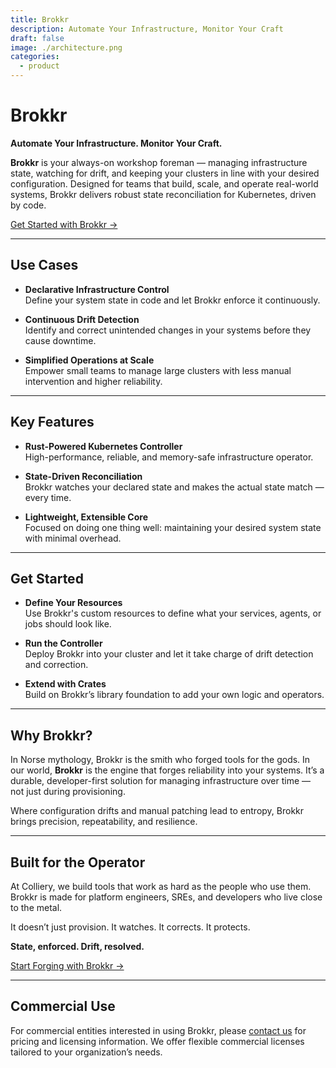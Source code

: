 ```yaml
---
title: Brokkr
description: Automate Your Infrastructure, Monitor Your Craft
draft: false
image: ./architecture.png
categories:
  - product
---
```



# Brokkr

**Automate Your Infrastructure. Monitor Your Craft.**

**Brokkr** is your always-on workshop foreman — managing infrastructure state, watching for drift, and keeping your clusters in line with your desired configuration. Designed for teams that build, scale, and operate real-world systems, Brokkr delivers robust state reconciliation for Kubernetes, driven by code.

[Get Started with Brokkr →](https://github.com/colliery-io/brokkr)

---

## Use Cases

- **Declarative Infrastructure Control**  
  Define your system state in code and let Brokkr enforce it continuously.

- **Continuous Drift Detection**  
  Identify and correct unintended changes in your systems before they cause downtime.

- **Simplified Operations at Scale**  
  Empower small teams to manage large clusters with less manual intervention and higher reliability.

---

## Key Features

- **Rust-Powered Kubernetes Controller**  
  High-performance, reliable, and memory-safe infrastructure operator.

- **State-Driven Reconciliation**  
  Brokkr watches your declared state and makes the actual state match — every time.

- **Lightweight, Extensible Core**  
  Focused on doing one thing well: maintaining your desired system state with minimal overhead.

---

## Get Started

- **Define Your Resources**  
  Use Brokkr's custom resources to define what your services, agents, or jobs should look like.

- **Run the Controller**  
  Deploy Brokkr into your cluster and let it take charge of drift detection and correction.

- **Extend with Crates**  
  Build on Brokkr’s library foundation to add your own logic and operators.

---

## Why Brokkr?

In Norse mythology, Brokkr is the smith who forged tools for the gods. In our world, **Brokkr** is the engine that forges reliability into your systems. It’s a durable, developer-first solution for managing infrastructure over time — not just during provisioning.

Where configuration drifts and manual patching lead to entropy, Brokkr brings precision, repeatability, and resilience.

---

## Built for the Operator

At Colliery, we build tools that work as hard as the people who use them. Brokkr is made for platform engineers, SREs, and developers who live close to the metal.

It doesn’t just provision. It watches. It corrects. It protects.

**State, enforced. Drift, resolved.**

[ Start Forging with Brokkr → ](https://github.com/colliery-io/brokkr)

--- 

## Commercial Use

For commercial entities interested in using Brokkr, please [contact us](https://colliery.io/contact/) for pricing and licensing information. 
We offer flexible commercial licenses tailored to your organization’s needs.